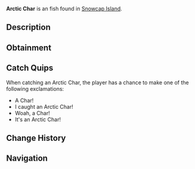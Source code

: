 {{FishInfobox
|image          = Arctic Char.png
|rarity         = Uncommon
|sea            = First Sea
|location       = [[Snowcap Island]]
|sublocation    = 
|sources        = Fishing Rod
|radar_location = 
|xp             = 50
|weather        = 
|time           = 
|season         = Spring, Autumn
|bait           = Insect
|base_weight    = 6
|base_value     = 80
|weight_range   = 4
|base_chance    = 40
|base_resil     = 50
}}
'''Arctic Char''' is an {{Rarity|Uncommon}} fish found in [[Snowcap Island]].

== Description ==
{{Description|The Arctic Char is a striking fish commonly known for its vibrant reddish-orange belly and long mouth. They can be found in the cold salt-waters of Snowcap Island.|Bestiary Entry}}

== Obtainment ==
{{Description|Found in open salt-water near Snowcap.|Bestiary Hint}}
{{Fish Availability|
Snowcap Island/Surrounding Ocean
|top_rods      = 
Krampus's Rod\83822.37\115791.78;
Magma Rod\80083.05\110626.3;
Plastic Rod\73504.7\101540.3;
Leviathan's Fang Rod\72217.98\89164.59;
Trident Rod\65376.54\84195.98;
Buddy Bond Rod\54579.49\88447.72;
Fast Rod\63536.33\108484.54;
Fischer's Rod\57810\98707.17;
Flimsy Rod\44572.97\89192.19;
Free Spirit Rod\62161.66\80055.66;
Ethereal Prism Rod\61556.16\67017.73;
Astralhook Rod\61547.33\77272.5;
No-Life Rod\60772.23\70025.71;
Seraphic Rod\60213.48\67090.65;
Rod Of The Forgotten Fang\56456.4\65128.13;
Challenger's Rod\55303.76\64992.81;
Rod Of The Depths\51060.89\59385.28;
Zeus Rod\50814.53\60218.4;
Verdant Shear Rod\50227.26\59932.94;
Rod Of The Exalted One\49547.2\61859.14;
Blazebringer Rod\48241.35\57402.13;
Depthseeker Rod\46246.46\55805.59;
Avalanche Rod\41762.04\50598.86;
Volcanic Rod\39594.71\47628.03;
Training Rod\36192.45\67054.89;
Steady Rod\20121.31\16850.72
|recommended   = Trident Rod
}}

== Catch Quips ==
When catching an Arctic Char, the player has a chance to make one of the following exclamations:
* A Char!
* I caught an Arctic Char!
* Woah, a Char!
* It's an Arctic Char!

== Change History ==
{{Change History|{{subst:Current Version}}}}

== Navigation ==
{{Fish Navbox|Snowcap Island}}